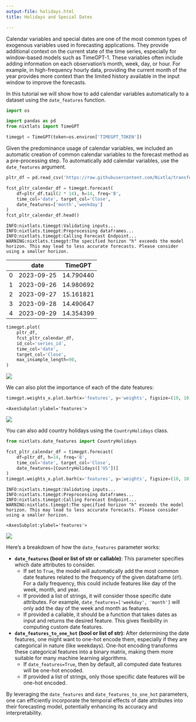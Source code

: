 ```yaml
---
output-file: holidays.html
title: Holidays and Special Dates

---
```


Calendar variables and special dates are one of the most common types of
exogenous variables used in forecasting applications. They provide
additional context on the current state of the time series, especially
for window-based models such as TimeGPT-1. These variables often include
adding information on each observation’s month, week, day, or hour. For
example, in high-frequency hourly data, providing the current month of
the year provides more context than the limited history available in the
input window to improve the forecasts.

In this tutorial we will show how to add calendar variables
automatically to a dataset using the `date_features` function.

```python
import os

import pandas as pd
from nixtlats import TimeGPT
```


```python
timegpt = TimeGPT(token=os.environ['TIMEGPT_TOKEN'])
```

Given the predominance usage of calendar variables, we included an
automatic creation of common calendar variables to the forecast method
as a pre-processing step. To automatically add calendar variables, use
the `date_features` argument.

```python
pltr_df = pd.read_csv('https://raw.githubusercontent.com/Nixtla/transfer-learning-time-series/main/datasets/openbb/pltr.csv')
```


```python
fcst_pltr_calendar_df = timegpt.forecast(
    df=pltr_df.tail(2 * 14), h=14, freq='B',
    time_col='date', target_col='Close',
    date_features=['month','weekday']
)
fcst_pltr_calendar_df.head()
```

``` text
INFO:nixtlats.timegpt:Validating inputs...
INFO:nixtlats.timegpt:Preprocessing dataframes...
INFO:nixtlats.timegpt:Calling Forecast Endpoint...
WARNING:nixtlats.timegpt:The specified horizon "h" exceeds the model horizon. This may lead to less accurate forecasts. Please consider using a smaller horizon.
```

|     | date       | TimeGPT   |
|-----|------------|-----------|
| 0   | 2023-09-25 | 14.790440 |
| 1   | 2023-09-26 | 14.980692 |
| 2   | 2023-09-27 | 15.161821 |
| 3   | 2023-09-28 | 14.490647 |
| 4   | 2023-09-29 | 14.354399 |

```python
timegpt.plot(
    pltr_df, 
    fcst_pltr_calendar_df, 
    id_col='series_id',
    time_col='date',
    target_col='Close',
    max_insample_length=90,
)
```

![](/docs/tutorials/2_holidays_files/figure-markdown_strict/cell-6-output-1.png)

We can also plot the importance of each of the date features:

```python
timegpt.weights_x.plot.barh(x='features', y='weights', figsize=(10, 10))
```

``` text
<AxesSubplot:ylabel='features'>
```

![](/docs/tutorials/2_holidays_files/figure-markdown_strict/cell-7-output-2.png)

You can also add country holidays using the `CountryHolidays` class.

```python
from nixtlats.date_features import CountryHolidays
```


```python
fcst_pltr_calendar_df = timegpt.forecast(
    df=pltr_df, h=14, freq='B',
    time_col='date', target_col='Close',
    date_features=[CountryHolidays(['US'])]
)
timegpt.weights_x.plot.barh(x='features', y='weights', figsize=(10, 10))
```

``` text
INFO:nixtlats.timegpt:Validating inputs...
INFO:nixtlats.timegpt:Preprocessing dataframes...
INFO:nixtlats.timegpt:Calling Forecast Endpoint...
WARNING:nixtlats.timegpt:The specified horizon "h" exceeds the model horizon. This may lead to less accurate forecasts. Please consider using a smaller horizon.
```

``` text
<AxesSubplot:ylabel='features'>
```

![](/docs/tutorials/2_holidays_files/figure-markdown_strict/cell-9-output-3.png)

Here’s a breakdown of how the `date_features` parameter works:

-   **`date_features` (bool or list of str or callable)**: This
    parameter specifies which date attributes to consider.
    -   If set to `True`, the model will automatically add the most
        common date features related to the frequency of the given
        dataframe (`df`). For a daily frequency, this could include
        features like day of the week, month, and year.
    -   If provided a list of strings, it will consider those specific
        date attributes. For example,
        `date_features=['weekday', 'month']` will only add the day of
        the week and month as features.
    -   If provided a callable, it should be a function that takes dates
        as input and returns the desired feature. This gives flexibility
        in computing custom date features.
-   **`date_features_to_one_hot` (bool or list of str)**: After
    determining the date features, one might want to one-hot encode
    them, especially if they are categorical in nature (like weekdays).
    One-hot encoding transforms these categorical features into a binary
    matrix, making them more suitable for many machine learning
    algorithms.
    -   If `date_features=True`, then by default, all computed date
        features will be one-hot encoded.
    -   If provided a list of strings, only those specific date features
        will be one-hot encoded.

By leveraging the `date_features` and `date_features_to_one_hot`
parameters, one can efficiently incorporate the temporal effects of date
attributes into their forecasting model, potentially enhancing its
accuracy and interpretability.

